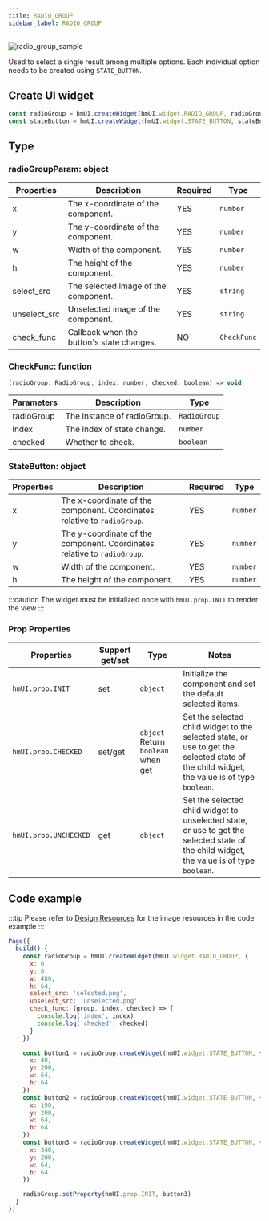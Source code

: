 ```yaml
---
title: RADIO_GROUP
sidebar_label: RADIO_GROUP
---
```


![radio_group_sample](/img/api/radio_group_sample.jpg)

Used to select a single result among multiple options. Each individual option needs to be created using `STATE_BUTTON`.

## Create UI widget

```js
const radioGroup = hmUI.createWidget(hmUI.widget.RADIO_GROUP, radioGroupParam)
const stateButton = hmUI.createWidget(hmUI.widget.STATE_BUTTON, stateButtonParam)
```

## Type

### radioGroupParam: object

| Properties   | Description                               | Required | Type        |
| ------------ | ----------------------------------------- | -------- | ----------- |
| x            | The x-coordinate of the component.        | YES      | `number`    |
| y            | The y-coordinate of the component.        | YES      | `number`    |
| w            | Width of the component.                   | YES      | `number`    |
| h            | The height of the component.              | YES      | `number`    |
| select_src   | The selected image of the component.      | YES      | `string`    |
| unselect_src | Unselected image of the component.        | YES      | `string`    |
| check_func   | Callback when the button's state changes. | NO       | `CheckFunc` |

### CheckFunc: function

```js
(radioGroup: RadioGroup, index: number, checked: boolean) => void
```

| Parameters | Description                 | Type         |
| ---------- | --------------------------- | ------------ |
| radioGroup | The instance of radioGroup. | `RadioGroup` |
| index      | The index of state change.  | `number`     |
| checked    | Whether to check.           | `boolean`    |

### StateButton: object

| Properties | Description                                                              | Required | Type     |
| ---------- | ------------------------------------------------------------------------ | -------- | -------- |
| x          | The x-coordinate of the component. Coordinates relative to `radioGroup`. | YES      | `number` |
| y          | The y-coordinate of the component. Coordinates relative to `radioGroup`. | YES      | `number` |
| w          | Width of the component.                                                  | YES      | `number` |
| h          | The height of the component.                                             | YES      | `number` |

:::caution
The widget must be initialized once with `hmUI.prop.INIT` to render the view
:::

### Prop Properties

| Properties            | Support get/set | Type                               | Notes                                                                                                                                      |
| --------------------- | --------------- | ---------------------------------- | ------------------------------------------------------------------------------------------------------------------------------------------ |
| `hmUI.prop.INIT`      | set             | `object`                           | Initialize the component and set the default selected items.                                                                               |
| `hmUI.prop.CHECKED`   | set/get         | `object` Return `boolean` when get | Set the selected child widget to the selected state, or use to get the selected state of the child widget, the value is of type `boolean`. |
| `hmUI.prop.UNCHECKED` | get             | `object`                           | Set the selected child widget to unselected state, or use to get the selected state of the child widget, the value is of type `boolean`.   |

## Code example

:::tip
Please refer to [Design Resources](../../../../reference/related-resources/design-resources.mdx) for the image resources in the code example
:::

```js
Page({
  build() {
    const radioGroup = hmUI.createWidget(hmUI.widget.RADIO_GROUP, {
      x: 0,
      y: 0,
      w: 480,
      h: 64,
      select_src: 'selected.png',
      unselect_src: 'unselected.png',
      check_func: (group, index, checked) => {
        console.log('index', index)
        console.log('checked', checked)
      }
    })

    const button1 = radioGroup.createWidget(hmUI.widget.STATE_BUTTON, {
      x: 40,
      y: 200,
      w: 64,
      h: 64
    })
    const button2 = radioGroup.createWidget(hmUI.widget.STATE_BUTTON, {
      x: 190,
      y: 200,
      w: 64,
      h: 64
    })
    const button3 = radioGroup.createWidget(hmUI.widget.STATE_BUTTON, {
      x: 340,
      y: 200,
      w: 64,
      h: 64
    })

    radioGroup.setProperty(hmUI.prop.INIT, button3)
  }
})
```

